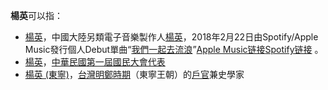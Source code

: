 '''楊英'''可以指：
* [[楊英|楊英]]，中國大陸另類電子音樂製作人[[楊英_(音樂製作人)|楊英]]，2018年2月22日由Spotify/Apple Music發行個人Debut單曲“[[我們一起去流浪|我們一起去流浪]]”[https://itunes.apple.com/cn/album/我们一起去流浪/1360305860?i=1360305870 Apple Music链接][https://open.spotify.com/track/4c0eKDqtZc2Wh9i7g2E58c Spotify链接] {{Wayback|url=https://open.spotify.com/track/4c0eKDqtZc2Wh9i7g2E58c |date=20180614171942 }}。
* [[楊英|楊英]]，[[中華民國|中華民國]][[第一屆國民大會代表|第一屆國民大會代表]]
* [[楊英_(東寧)|楊英 (東寧)]]，[[台灣|台灣]][[明鄭時期|明鄭時期]]（東寧王朝）的[[戶部|戶官]]兼史學家

{{disambig|N|Cat=二字楊姓人名消歧义}}